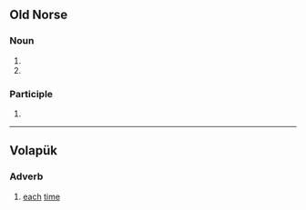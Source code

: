 {{also|aļņa}}
==Old Norse==

===Noun===
{{head|non|noun form}}

# {{infl of|non|alin||indef|gen|p}}
# {{infl of|non|ǫln||indef|gen|p}}

===Participle===
{{head|non|participle form}}

# {{infl of|non|alinn||str|f|acc|s|;|str|m|acc|p|;|wk|m|obl|s|;|wk|f|nom|s|;|wk|n|s}}

----

==Volapük==

===Adverb===
{{head|vo|adverb}}

# [[each]] [[time]]